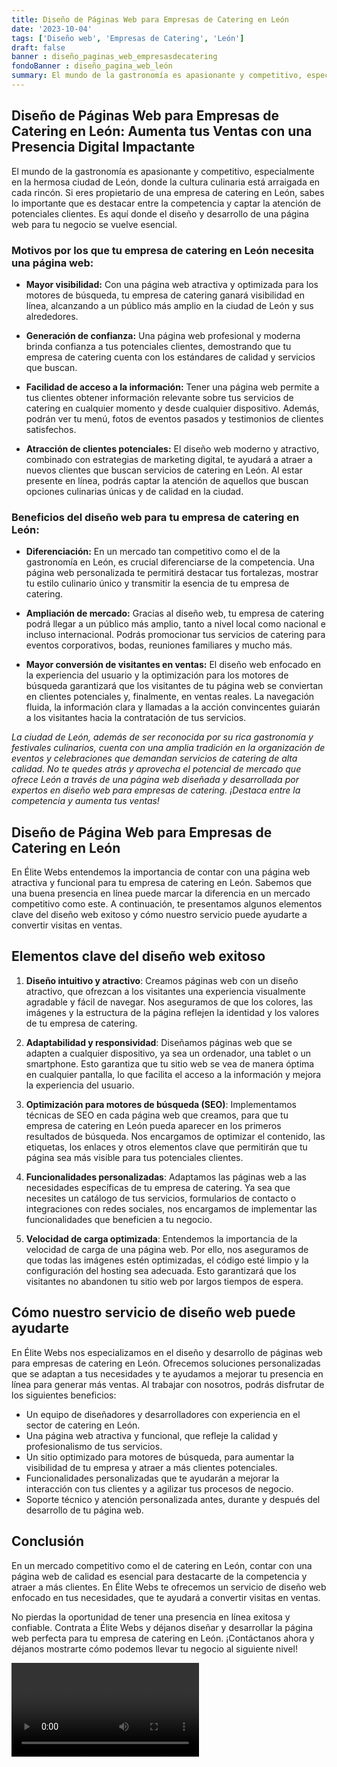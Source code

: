 ```yaml
---
title: Diseño de Páginas Web para Empresas de Catering en León
date: '2023-10-04'
tags: ['Diseño web', 'Empresas de Catering', 'León']
draft: false
banner : diseño_paginas_web_empresasdecatering
fondoBanner : diseño_pagina_web_león
summary: El mundo de la gastronomía es apasionante y competitivo, especialmente en la hermosa ciudad de León, donde la cultura culinaria está arraigada en cada rincón. Si eres propietario de una empresa de catering en León, sabes lo importante que es destacar entre la competencia y captar la atención de potenciales clientes. Es aquí donde el diseño y desarrollo de una página web para tu negocio se vuelve esencial.
---
```


## Diseño de Páginas Web para Empresas de Catering en León: Aumenta tus Ventas con una Presencia Digital Impactante

El mundo de la gastronomía es apasionante y competitivo, especialmente en la hermosa ciudad de León, donde la cultura culinaria está arraigada en cada rincón. Si eres propietario de una empresa de catering en León, sabes lo importante que es destacar entre la competencia y captar la atención de potenciales clientes. Es aquí donde el diseño y desarrollo de una página web para tu negocio se vuelve esencial.

### Motivos por los que tu empresa de catering en León necesita una página web:

- **Mayor visibilidad:** Con una página web atractiva y optimizada para los motores de búsqueda, tu empresa de catering ganará visibilidad en línea, alcanzando a un público más amplio en la ciudad de León y sus alrededores.

- **Generación de confianza:** Una página web profesional y moderna brinda confianza a tus potenciales clientes, demostrando que tu empresa de catering cuenta con los estándares de calidad y servicios que buscan.

- **Facilidad de acceso a la información:** Tener una página web permite a tus clientes obtener información relevante sobre tus servicios de catering en cualquier momento y desde cualquier dispositivo. Además, podrán ver tu menú, fotos de eventos pasados y testimonios de clientes satisfechos.

- **Atracción de clientes potenciales:** El diseño web moderno y atractivo, combinado con estrategias de marketing digital, te ayudará a atraer a nuevos clientes que buscan servicios de catering en León. Al estar presente en línea, podrás captar la atención de aquellos que buscan opciones culinarias únicas y de calidad en la ciudad.

### Beneficios del diseño web para tu empresa de catering en León:

- **Diferenciación:** En un mercado tan competitivo como el de la gastronomía en León, es crucial diferenciarse de la competencia. Una página web personalizada te permitirá destacar tus fortalezas, mostrar tu estilo culinario único y transmitir la esencia de tu empresa de catering.

- **Ampliación de mercado:** Gracias al diseño web, tu empresa de catering podrá llegar a un público más amplio, tanto a nivel local como nacional e incluso internacional. Podrás promocionar tus servicios de catering para eventos corporativos, bodas, reuniones familiares y mucho más.

- **Mayor conversión de visitantes en ventas:** El diseño web enfocado en la experiencia del usuario y la optimización para los motores de búsqueda garantizará que los visitantes de tu página web se conviertan en clientes potenciales y, finalmente, en ventas reales. La navegación fluida, la información clara y llamadas a la acción convincentes guiarán a los visitantes hacia la contratación de tus servicios.

_La ciudad de León, además de ser reconocida por su rica gastronomía y festivales culinarios, cuenta con una amplia tradición en la organización de eventos y celebraciones que demandan servicios de catering de alta calidad. No te quedes atrás y aprovecha el potencial de mercado que ofrece León a través de una página web diseñada y desarrollada por expertos en diseño web para empresas de catering. ¡Destaca entre la competencia y aumenta tus ventas!_

<GifSeo />

<Cta />

## Diseño de Página Web para Empresas de Catering en León

En Élite Webs entendemos la importancia de contar con una página web atractiva y funcional para tu empresa de catering en León. Sabemos que una buena presencia en línea puede marcar la diferencia en un mercado competitivo como este. A continuación, te presentamos algunos elementos clave del diseño web exitoso y cómo nuestro servicio puede ayudarte a convertir visitas en ventas.

## Elementos clave del diseño web exitoso

1. **Diseño intuitivo y atractivo**: Creamos páginas web con un diseño atractivo, que ofrezcan a los visitantes una experiencia visualmente agradable y fácil de navegar. Nos aseguramos de que los colores, las imágenes y la estructura de la página reflejen la identidad y los valores de tu empresa de catering.

2. **Adaptabilidad y responsividad**: Diseñamos páginas web que se adapten a cualquier dispositivo, ya sea un ordenador, una tablet o un smartphone. Esto garantiza que tu sitio web se vea de manera óptima en cualquier pantalla, lo que facilita el acceso a la información y mejora la experiencia del usuario.

3. **Optimización para motores de búsqueda (SEO)**: Implementamos técnicas de SEO en cada página web que creamos, para que tu empresa de catering en León pueda aparecer en los primeros resultados de búsqueda. Nos encargamos de optimizar el contenido, las etiquetas, los enlaces y otros elementos clave que permitirán que tu página sea más visible para tus potenciales clientes.

4. **Funcionalidades personalizadas**: Adaptamos las páginas web a las necesidades específicas de tu empresa de catering. Ya sea que necesites un catálogo de tus servicios, formularios de contacto o integraciones con redes sociales, nos encargamos de implementar las funcionalidades que beneficien a tu negocio.

5. **Velocidad de carga optimizada**: Entendemos la importancia de la velocidad de carga de una página web. Por ello, nos aseguramos de que todas las imágenes estén optimizadas, el código esté limpio y la configuración del hosting sea adecuada. Esto garantizará que los visitantes no abandonen tu sitio web por largos tiempos de espera.

## Cómo nuestro servicio de diseño web puede ayudarte

En Élite Webs nos especializamos en el diseño y desarrollo de páginas web para empresas de catering en León. Ofrecemos soluciones personalizadas que se adaptan a tus necesidades y te ayudamos a mejorar tu presencia en línea para generar más ventas. Al trabajar con nosotros, podrás disfrutar de los siguientes beneficios:

- Un equipo de diseñadores y desarrolladores con experiencia en el sector de catering en León.
- Una página web atractiva y funcional, que refleje la calidad y profesionalismo de tus servicios.
- Un sitio optimizado para motores de búsqueda, para aumentar la visibilidad de tu empresa y atraer a más clientes potenciales.
- Funcionalidades personalizadas que te ayudarán a mejorar la interacción con tus clientes y a agilizar tus procesos de negocio.
- Soporte técnico y atención personalizada antes, durante y después del desarrollo de tu página web.

## Conclusión

En un mercado competitivo como el de catering en León, contar con una página web de calidad es esencial para destacarte de la competencia y atraer a más clientes. En Élite Webs te ofrecemos un servicio de diseño web enfocado en tus necesidades, que te ayudará a convertir visitas en ventas.

No pierdas la oportunidad de tener una presencia en línea exitosa y confiable. Contrata a Élite Webs y déjanos diseñar y desarrollar la página web perfecta para tu empresa de catering en León. ¡Contáctanos ahora y déjanos mostrarte cómo podemos llevar tu negocio al siguiente nivel!

<Video />

<CtaBot job='Empresas de Catering' city='León'/>

<Gmaps query='León+españa+maps' />